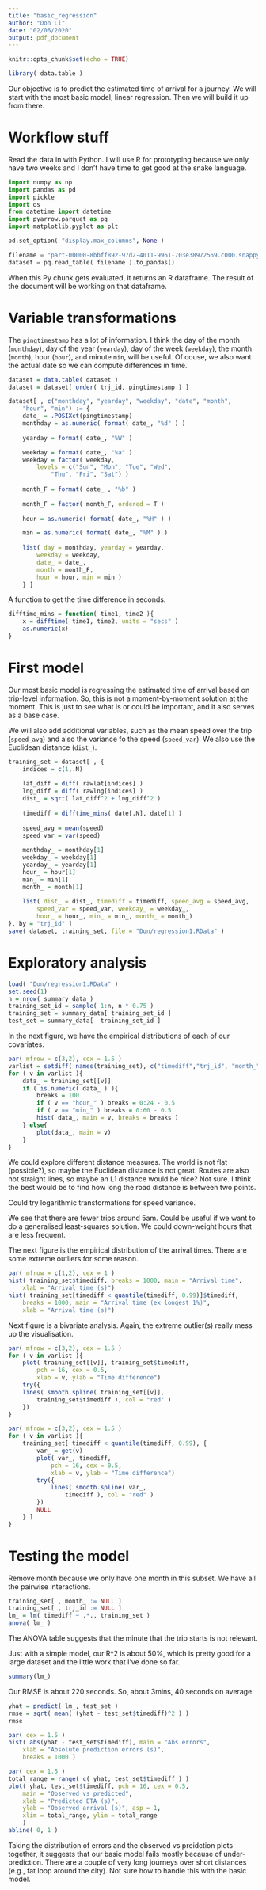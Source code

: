 ```yaml
---
title: "basic_regression"
author: "Don Li"
date: "02/06/2020"
output: pdf_document
---
```


```r
knitr::opts_chunk$set(echo = TRUE)
```

```r
library( data.table )
```

Our objective is to predict the estimated time of arrival for a journey. We will start with the most basic model, linear regression. Then we will build it up from there.

# Workflow stuff

Read the data in with Python. I will use R for prototyping because we only have two weeks and I don't have time to get good at the snake language.

```python
import numpy as np
import pandas as pd
import pickle
import os
from datetime import datetime
import pyarrow.parquet as pq
import matplotlib.pyplot as plt

pd.set_option( "display.max_columns", None )

filename = "part-00000-8bbff892-97d2-4011-9961-703e38972569.c000.snappy.parquet"
dataset = pq.read_table( filename ).to_pandas()
```

When this Py chunk gets evaluated, it returns an R dataframe. The result of the document will be working on that dataframe.

# Variable transformations

The `pingtimestamp` has a lot of information. I think the day of the month (`monthday`), day of the year (`yearday`), day of the week (`weekday`), the month (`month`), hour (`hour`), and minute `min`, will be useful. Of couse, we also want the actual date so we can compute differences in time.

```r
dataset = data.table( dataset )
dataset = dataset[ order( trj_id, pingtimestamp ) ]

dataset[ , c("monthday", "yearday", "weekday", "date", "month",
    "hour", "min") := {
    date_ = .POSIXct(pingtimestamp)
    monthday = as.numeric( format( date_, "%d" ) )
    
    yearday = format( date_, "%W" )

    weekday = format( date_, "%a" )
    weekday = factor( weekday, 
        levels = c("Sun", "Mon", "Tue", "Wed",
            "Thu", "Fri", "Sat") )
    
    month_F = format( date_ , "%b" )
    
    month_F = factor( month_F, ordered = T )
    
    hour = as.numeric( format( date_, "%H" ) )

    min = as.numeric( format( date_, "%M" ) )
    
    list( day = monthday, yearday = yearday,
        weekday = weekday,
        date_ = date_,
        month = month_F,
        hour = hour, min = min )
    } ]
```

A function to get the time difference in seconds.
```r
difftime_mins = function( time1, time2 ){
    x = difftime( time1, time2, units = "secs" )
    as.numeric(x)
}
```

# First model

Our most basic model is regressing the estimated time of arrival based on trip-level information. So, this is not a moment-by-moment solution at the moment. This is just to see what is or could be important, and it also serves as a base case.

We will also add additional variables, such as the mean speed over the trip (`speed_avg`) and also the variance fo the speed (`speed_var`). We also use the Euclidean distance (`dist_`).

```r
training_set = dataset[ , {
    indices = c(1,.N)
    
    lat_diff = diff( rawlat[indices] )
    lng_diff = diff( rawlng[indices] )
    dist_ = sqrt( lat_diff^2 + lng_diff^2 )
    
    timediff = difftime_mins( date[.N], date[1] ) 
    
    speed_avg = mean(speed)
    speed_var = var(speed)
    
    monthday_ = monthday[1]
    weekday_ = weekday[1]
    yearday_ = yearday[1]
    hour_ = hour[1]
    min_ = min[1]
    month_ = month[1]
    
    list( dist_ = dist_, timediff = timediff, speed_avg = speed_avg,
        speed_var = speed_var, weekday_ = weekday_,
        hour_ = hour_, min_ = min_, month_ = month_)
}, by = "trj_id" ]
save( dataset, training_set, file = "Don/regression1.RData" )
```

# Exploratory analysis

```r
load( "Don/regression1.RData" )
set.seed(1)
n = nrow( summary_data )
training_set_id = sample( 1:n, n * 0.75 )
training_set = summary_data[ training_set_id ]
test_set = summary_data[ -training_set_id ]
```

In the next figure, we have the empirical distributions of each of our covariates.

```r
par( mfrow = c(3,2), cex = 1.5 )
varlist = setdiff( names(training_set), c("timediff","trj_id", "month_") )
for ( v in varlist ){
    data_ = training_set[[v]]
    if ( is.numeric( data_ ) ){
        breaks = 100
        if ( v == "hour_" ) breaks = 0:24 - 0.5
        if ( v == "min_" ) breaks = 0:60 - 0.5
        hist( data_, main = v, breaks = breaks )
    } else{
        plot(data_, main = v)
    }
}
```

We could explore different distance measures. The world is not flat (possible?), so maybe the Euclidean distance is not great. Routes are also not straight lines, so maybe an L1 distance would be nice? Not sure. I think the best would be to find how long the road distance is between two points.

Could try logarithmic transformations for speed variance.

We see that there are fewer trips around 5am. Could be useful if we want to do a generalised least-squares solution. We could down-weight hours that are less frequent.

The next figure is the empirical distribution of the arrival times. There are some extreme outliers for some reason.

```r
par( mfrow = c(1,2), cex = 1 )
hist( training_set$timediff, breaks = 1000, main = "Arrival time",
    xlab = "Arrival time (s)")
hist( training_set[timediff < quantile(timediff, 0.99)]$timediff, 
    breaks = 1000, main = "Arrival time (ex longest 1%)",
    xlab = "Arrival time (s)")
```

Next figure is a bivariate analysis. Again, the extreme outlier(s) really mess up the visualisation.

```r
par( mfrow = c(3,2), cex = 1.5 )
for ( v in varlist ){
    plot( training_set[[v]], training_set$timediff, 
        pch = 16, cex = 0.5,
        xlab = v, ylab = "Time difference")
    try({
    lines( smooth.spline( training_set[[v]], 
        training_set$timediff ), col = "red" )
    })
}
```

```r
par( mfrow = c(3,2), cex = 1.5 )
for ( v in varlist ){
    training_set[ timediff < quantile(timediff, 0.99), {
        var_ = get(v)
        plot( var_, timediff, 
            pch = 16, cex = 0.5,
            xlab = v, ylab = "Time difference")
        try({
            lines( smooth.spline( var_, 
                timediff ), col = "red" )
        })
        NULL
    } ]
}
```

# Testing the model
Remove month because we only have one month in this subset. We have all the pairwise interactions.
```r
training_set[ , month_ := NULL ]
training_set[ , trj_id := NULL ]
lm_ = lm( timediff ~ .*., training_set )
anova( lm_ )
```

The ANOVA table suggests that the minute that the trip starts is not relevant.

Just with a simple model, our R^2 is about 50%, which is pretty good for a large dataset and the little work that I've done so far.
```r
summary(lm_)
```

Our RMSE is about 220 seconds. So, about 3mins, 40 seconds on average.
```r
yhat = predict( lm_, test_set )
rmse = sqrt( mean( (yhat - test_set$timediff)^2 ) )
rmse
```

```r
par( cex = 1.5 )
hist( abs(yhat - test_set$timediff), main = "Abs errors", 
    xlab = "Absolute prediction errors (s)",
    breaks = 1000 )
```

```r
par( cex = 1.5 )
total_range = range( c( yhat, test_set$timediff ) )
plot( yhat, test_set$timediff, pch = 16, cex = 0.5,
    main = "Observed vs predicted",
    xlab = "Predicted ETA (s)",
    ylab = "Observed arrival (s)", asp = 1,
    xlim = total_range, ylim = total_range
    )
abline( 0, 1 )
```

Taking the distribution of errors and the observed vs preidction plots together, it suggests that our basic model fails mostly because of under-prediction. There are a couple of very long journeys over short distances (e.g., fat loop around the city). Not sure how to handle this with the basic model.
